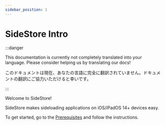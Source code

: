 ```yaml
---
sidebar_position: 1
---
```


# SideStore Intro

:::danger

This documentation is currently not completely translated into your language. Please consider helping us by translating our docs!

このドキュメントは現在、あなたの言語に完全に翻訳されていません。ドキュメントの翻訳にご協力いただけると幸いです。

:::


Welcome to SideStore!

SideStore makes sideloading applications on iOS/iPadOS 14+ devices easy.

To get started, go to the [Prerequisites](installation/prerequisites.mdx) and follow the instructions.
